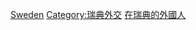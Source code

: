 {{Commonscat|Ambassadors to Sweden}}

[[Category:駐各國大使|Sweden]]
[[Category:瑞典外交|Category:瑞典外交]]
[[Category:在瑞典的外國人|]]